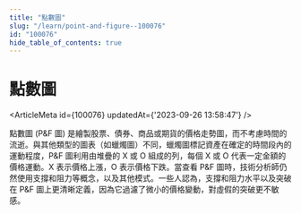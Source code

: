 ```yaml
---
title: "點數圖"
slug: "/learn/point-and-figure--100076"
id: "100076"
hide_table_of_contents: true
---
```



# 點數圖

<ArticleMeta id={100076} updatedAt={'2023-09-26 13:58:47'} />
<div className='border-solid border-b border-t-0 my-4 border-[var(--ifm-color-gray-300)]' />

點數圖 (P&F 圖) 是繪製股票、債券、商品或期貨的價格走勢圖，而不考慮時間的流逝。與其他類型的圖表（如蠟燭圖）不同，蠟燭圖標記資產在確定的時間段內的運動程度，P&F 圖利用由堆疊的 X 或 O 組成的列，每個 X 或 O 代表一定金額的價格運動。X 表示價格上漲，O 表示價格下跌。當查看 P&F 圖時，技術分析師仍然使用支撐和阻力等概念，以及其他模式。一些人認為，支撐和阻力水平以及突破在 P&F 圖上更清晰定義，因為它過濾了微小的價格變動，對虛假的突破更不敏感。
